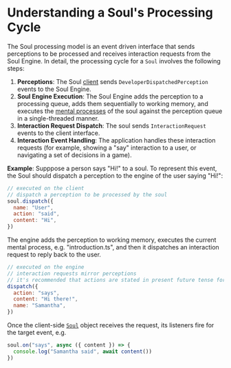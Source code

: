# Understanding a Soul's Processing Cycle

The Soul processing model is an event driven interface that sends perceptions to be processed and receives interaction requests from the Soul Engine. In detail, the processing cycle for a `Soul` involves the following steps:

1. **Perceptions**: The Soul [client](/souls) sends `DeveloperDispatchedPerception` events to the Soul Engine.
1. **Soul Engine Execution**: The Soul Engine adds the perception to a processing queue, adds them sequentially to working memory, and executes the [mental processes](/blueprints/mental-processes) of the soul against the perception queue in a single-threaded manner.
1. **Interaction Request Dispatch**: The soul sends `InteractionRequest` events to the client interface.
1. **Interaction Event Handling**: The application handles these interaction requests (for example, showing a "say" interaction to a user, or navigating a set of decisions in a game).

**Example**: Supppose a person says "Hi!" to a soul. To represent this event, the Soul should dispatch a perception to the engine of the user saying "Hi!":

```javascript
// executed on the client
// dispatch a perception to be processed by the soul
soul.dispatch({
  name: "User",
  action: "said",
  content: "Hi",
})
```

The engine adds the perception to working memory, executes the current mental process, e.g. "introduction.ts", and then it dispatches an interaction request to reply back to the user.

```javascript
// executed on the engine
// interaction requests mirror perceptions
// it's recommended that actions are stated in present future tense for requests
dispatch({
  action: "says",
  content: "Hi there!",
  name: "Samantha",
})
```

Once the client-side [`Soul`](/souls) object receives the request, its listeners fire for the target event, e.g.
```js
soul.on("says", async ({ content }) => {
  console.log("Samantha said", await content())
})
```
